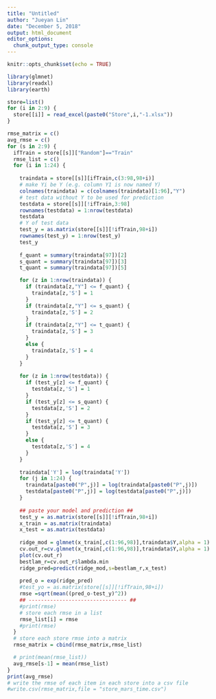 ---
title: "Untitled"
author: "Jueyan Lin"
date: "December 5, 2018"
output: html_document
editor_options: 
  chunk_output_type: console
---

```{r setup, include=FALSE}
knitr::opts_chunk$set(echo = TRUE)
```

```{r}
library(glmnet)
library(readxl)
library(earth)
```

```{r}
store=list()
for (i in 2:9) {
  store[[i]] = read_excel(paste0("Store",i,"-1.xlsx"))
}

```

```{r}
rmse_matrix = c()
avg_rmse = c()
for (s in 2:9) {
  ifTrain = store[[s]]["Random"]=="Train"
  rmse_list = c()
  for (i in 1:24) {
    
    traindata = store[[s]][ifTrain,c(3:98,98+i)]
    # make Yi be Y (e.g. column Y1 is now named Y)
    colnames(traindata) = c(colnames(traindata)[1:96],"Y")
    # test data without Y to be used for prediction
    testdata = store[[s]][!ifTrain,3:98]
    rownames(testdata) = 1:nrow(testdata)
    testdata
    # Y of test data
    test_y = as.matrix(store[[s]][!ifTrain,98+i])
    rownames(test_y) = 1:nrow(test_y)
    test_y
    
    f_quant = summary(traindata[97])[2]
    s_quant = summary(traindata[97])[3]
    t_quant = summary(traindata[97])[5]

    for (z in 1:nrow(traindata)) {
      if (traindata[z,"Y"] <= f_quant) {
        traindata[z,'S'] = 1
      }
      if (traindata[z,"Y"] <= s_quant) {
        traindata[z,'S'] = 2
      }
      if (traindata[z,"Y"] <= t_quant) {
        traindata[z,'S'] = 3
      }
      else {
        traindata[z,'S'] = 4
      }
    }
    
    for (z in 1:nrow(testdata)) {
      if (test_y[z] <= f_quant) {
        testdata[z,'S'] = 1
      }
      if (test_y[z] <= s_quant) {
        testdata[z,'S'] = 2
      }
      if (test_y[z] <= t_quant) {
        testdata[z,'S'] = 3
      }
      else {
        testdata[z,'S'] = 4
      }
    }
    
    traindata['Y'] = log(traindata['Y'])
    for (j in 1:24) {
      traindata[paste0("P",j)] = log(traindata[paste0("P",j)])
      testdata[paste0("P",j)] = log(testdata[paste0("P",j)])
    }
    
    ## paste your model and prediction ##
    test_y = as.matrix(store[[s]][!ifTrain,98+i])
    x_train = as.matrix(traindata)
    x_test = as.matrix(testdata)
    
    ridge_mod = glmnet(x_train[,c(1:96,98)],traindata$Y,alpha = 1)
    cv.out_r=cv.glmnet(x_train[,c(1:96,98)],traindata$Y,alpha = 1)
    plot(cv.out_r)
    bestlam_r=cv.out_r$lambda.min
    ridge_pred=predict(ridge_mod,s=bestlam_r,x_test)
    
    pred_o = exp(ridge_pred)
    #test_yo = as.matrix(store[[s]][!ifTrain,98+i])
    rmse =sqrt(mean((pred_o-test_y)^2))
    ## -------------------------------- ##
    #print(rmse)
    # store each rmse in a list
    rmse_list[i] = rmse
    #print(rmse)
  }
  # store each store rmse into a matrix
  rmse_matrix = cbind(rmse_matrix,rmse_list)

  # print(mean(rmse_list))
  avg_rmse[s-1] = mean(rmse_list)
}
print(avg_rmse)
# write the rmse of each item in each store into a csv file
#write.csv(rmse_matrix,file = "store_mars_time.csv")
```
